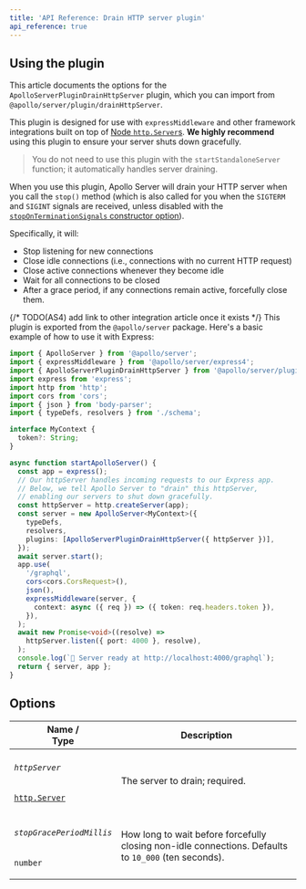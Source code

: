```yaml
---
title: 'API Reference: Drain HTTP server plugin'
api_reference: true
---
```


## Using the plugin

This article documents the options for the `ApolloServerPluginDrainHttpServer` plugin, which you can import from `@apollo/server/plugin/drainHttpServer`.

This plugin is designed for use with `expressMiddleware` and other framework integrations built on top of [Node `http.Server`s](https://nodejs.org/api/http.html#http_class_http_server). **We highly recommend** using this plugin to ensure your server shuts down gracefully.

> You do not need to use this plugin with the `startStandaloneServer` function; it automatically handles server draining.

When you use this plugin, Apollo Server will drain your HTTP server when you call the `stop()` method (which is also called for you when the `SIGTERM` and `SIGINT` signals are received, unless disabled with the [`stopOnTerminationSignals` constructor option](../apollo-server/#stoponterminationsignals)).

Specifically, it will:

- Stop listening for new connections
- Close idle connections (i.e., connections with no current HTTP request)
- Close active connections whenever they become idle
- Wait for all connections to be closed
- After a grace period, if any connections remain active, forcefully close them.

{/* TODO(AS4) add link to other integration article once it exists */}
This plugin is exported from the `@apollo/server` package. Here's a basic example of how to use it with Express:

<MultiCodeBlock>

```ts title="index.ts"
import { ApolloServer } from '@apollo/server';
import { expressMiddleware } from '@apollo/server/express4';
import { ApolloServerPluginDrainHttpServer } from '@apollo/server/plugin/drainHttpServer';
import express from 'express';
import http from 'http';
import cors from 'cors';
import { json } from 'body-parser';
import { typeDefs, resolvers } from './schema';

interface MyContext {
  token?: String;
}

async function startApolloServer() {
  const app = express();
  // Our httpServer handles incoming requests to our Express app.
  // Below, we tell Apollo Server to "drain" this httpServer,
  // enabling our servers to shut down gracefully.
  const httpServer = http.createServer(app);
  const server = new ApolloServer<MyContext>({
    typeDefs,
    resolvers,
    plugins: [ApolloServerPluginDrainHttpServer({ httpServer })],
  });
  await server.start();
  app.use(
    '/graphql',
    cors<cors.CorsRequest>(),
    json(),
    expressMiddleware(server, {
      context: async ({ req }) => ({ token: req.headers.token }),
    }),
  );
  await new Promise<void>((resolve) =>
    httpServer.listen({ port: 4000 }, resolve),
  );
  console.log(`🚀 Server ready at http://localhost:4000/graphql`);
  return { server, app };
}
```

</MultiCodeBlock>

## Options

<table class="field-table">
  <thead>
    <tr>
      <th>Name /<br/>Type</th>
      <th>Description</th>
    </tr>
  </thead>

<tbody>

<tr>
<td>

###### `httpServer`

[`http.Server`](https://nodejs.org/api/http.html#http_class_http_server)

</td>
<td>

The server to drain; required.

</td>
</tr>

<tr>
<td>

###### `stopGracePeriodMillis`

`number`

</td>
<td>

How long to wait before forcefully closing non-idle connections. Defaults to `10_000` (ten seconds).

</td>
</tr>

</tbody>
</table>
